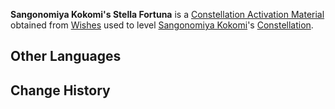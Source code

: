 {{Item Infobox
|id           = 001154
|image        = Item Stella Fortuna (5 Star).png
|type         = Constellation Activation Materials
|group        = Stella Fortuna
|rarity       = 5
|description  = [[Kokomi]]'s Constellation Activation Material
|source1      = [[Wishes]]
}}
'''Sangonomiya Kokomi's Stella Fortuna''' is a [[Constellation Activation Material]] obtained from [[Wishes]] used to level [[Sangonomiya Kokomi]]'s [[Constellation]].

==Other Languages==
{{Other Languages
|default_hidden = 1
|en      = Sangonomiya Kokomi's Stella Fortuna
|zhs     = 珊瑚宫心海的命星
|zhs_rm  = Shānhúgōng Xīnhǎi de Mìngxīng
|zht     = 珊瑚宮心海的命星
|zht_rm  = Shānhúgōng Xīnhǎi de Mìngxīng
|ja      = 珊瑚宮心海の星屑
|ja_rm   = Sangonomiya Kokomi no Hoshikuzu
|ko      = 산고노미야 코코미의 운명의 별
|ko_rm   = Sangonomiya Kokomi-ui Unmyeong-ui Byeol
|es      = Stella Fortuna de Sangonomiya Kokomi
|fr      = Stella Fortuna de Sangonomiya Kokomi
|ru      = Удача Сангономии Кокоми
|th      = ดวงดาวแห่งชีวิตของ Sangonomiya Kokomi
|th_rm   = Duanggdao Haeng Chiwit Khong Sangonomiya Kokomi
|vi      = Chòm Sao Của Sangonomiya Kokomi
|de      = Stella Fortuna von Sangonomiya Kokomi
|id      = Sangonomiya Kokomi's Stella Fortuna
|pt      = Stella Fortuna de Sangonomiya Kokomi
}}

==Change History==
{{Change History|2.1}}